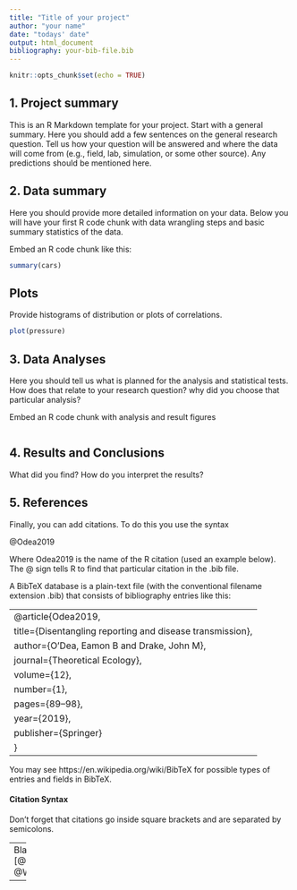 ```yaml
---
title: "Title of your project"
author: "your name"
date: "todays' date"
output: html_document
bibliography: your-bib-file.bib
---
```


```r
knitr::opts_chunk$set(echo = TRUE)
```

## 1. Project summary

This is an R Markdown template for your project. Start with a general summary. Here you should add a few sentences on the general research question. Tell us how your question will be answered and where the data will come from (e.g., field, lab, simulation, or some other source). Any predictions should be mentioned here.


## 2. Data summary

Here you should provide more detailed information on your data. Below you will have your first R code chunk with data wrangling steps and basic summary statistics of the data.

Embed an R code chunk like this:

```r

summary(cars)

```

## Plots

Provide histograms of distribution or plots of correlations. 

```r

plot(pressure)

```

## 3. Data Analyses

Here you should tell us what is planned for the analysis and statistical tests. How does that relate to your research question? why did you choose that particular analysis?


Embed an R code chunk with analysis and result figures

```r


```


## 4. Results and Conclusions

What did you find? How do you interpret the results?



## 5. References

Finally, you can add citations. To do this you use the syntax

@Odea2019

Where Odea2019 is the name of the R citation (used an example below). The @ sign tells R to find that particular citation in the .bib file.


A BibTeX database is a plain-text file (with the conventional filename extension .bib) that consists of bibliography entries like this:

---
@article{Odea2019,
  title={Disentangling reporting and disease transmission},
  author={O’Dea, Eamon B and Drake, John M},
  journal={Theoretical Ecology},
  volume={12},
  number={1},
  pages={89--98},
  year={2019},
  publisher={Springer}
}
---

You may see https://en.wikipedia.org/wiki/BibTeX for possible types of entries and fields in BibTeX.


#### Citation Syntax

Don't forget that citations go inside square brackets and are separated by semicolons. 

---
Blah blah [@Odea2019; @Wells2019]

---